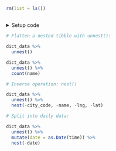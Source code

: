 ```r
rm(list = ls())
```


## <No caption defined>

<details><summary>Setup code</summary>
```r
### <No caption defined>

```
```r
library(tidyverse)
library(here)

dict <- readxl::read_excel(here("data/cities.xlsx"))

dict_data <-
  dict %>%
  mutate(data = map(weather_filename, ~ readxl::read_excel(here(.)))) %>%
  select(-weather_filename)
```
</details>


```r
# Flatten a nested tibble with unnest():
```
```r
dict_data %>%
  unnest()

dict_data %>%
  unnest() %>%
  count(name)
```


```r
# Inverse operation: nest()
```
```r
dict_data %>%
  unnest() %>%
  nest(-city_code, -name, -lng, -lat)
```


```r
# Split into daily data:
```
```r
dict_data %>%
  unnest() %>%
  mutate(date = as.Date(time)) %>%
  nest(-date)
```
